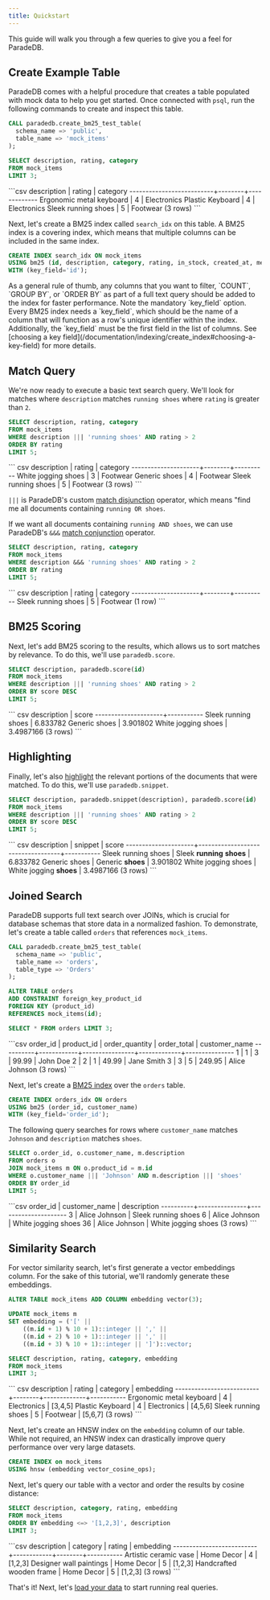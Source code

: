 ```yaml
---
title: Quickstart
---
```


This guide will walk you through a few queries to give you a feel for ParadeDB.

## Create Example Table

ParadeDB comes with a helpful procedure that creates a table populated with mock data to help
you get started. Once connected with `psql`, run the following commands to create and inspect
this table.

```sql
CALL paradedb.create_bm25_test_table(
  schema_name => 'public',
  table_name => 'mock_items'
);

SELECT description, rating, category
FROM mock_items
LIMIT 3;
```

<Accordion title="Expected Response">
```csv
       description        | rating |  category
--------------------------+--------+-------------
 Ergonomic metal keyboard |      4 | Electronics
 Plastic Keyboard         |      4 | Electronics
 Sleek running shoes      |      5 | Footwear
(3 rows)
```
</Accordion>

Next, let's create a BM25 index called `search_idx` on this table. A BM25 index is a covering index, which means that multiple columns can be included in the same index.

```sql
CREATE INDEX search_idx ON mock_items
USING bm25 (id, description, category, rating, in_stock, created_at, metadata, weight_range)
WITH (key_field='id');
```

<Note>
As a general rule of thumb, any columns that you want to filter, `COUNT`, `GROUP BY`, or `ORDER BY` as part of a full text query should be added to the index for faster
performance.
</Note>

<Note>
  Note the mandatory `key_field` option. Every BM25 index needs a `key_field`,
  which should be the name of a column that will function as a row's unique
  identifier within the index. Additionally, the `key_field` must be the first field
  in the list of columns. See [choosing a key field](/documentation/indexing/create_index#choosing-a-key-field) for more details.
</Note>

## Match Query

We're now ready to execute a basic text search query. We'll look for matches where `description` matches `running shoes` where `rating` is greater than `2`.

```sql
SELECT description, rating, category
FROM mock_items
WHERE description ||| 'running shoes' AND rating > 2
ORDER BY rating
LIMIT 5;
```

<Accordion title="Expected Response">
``` csv
     description     | rating | category
---------------------+--------+----------
 White jogging shoes |      3 | Footwear
 Generic shoes       |      4 | Footwear
 Sleek running shoes |      5 | Footwear
(3 rows)
```
</Accordion>

`|||` is ParadeDB's custom [match disjunction](/documentation/full-text/match#disjunction) operator, which means "find me all documents containing
`running OR shoes`.

If we want all documents containing `running AND shoes`, we can use ParadeDB's `&&&` [match conjunction](/documentation/full-text/match#conjunction) operator.

```sql
SELECT description, rating, category
FROM mock_items
WHERE description &&& 'running shoes' AND rating > 2
ORDER BY rating
LIMIT 5;
```

<Accordion title="Expected Response">
``` csv
     description     | rating | category
---------------------+--------+----------
 Sleek running shoes |      5 | Footwear
(1 row)
```
</Accordion>

## BM25 Scoring

Next, let's add BM25 scoring to the results, which allows us to sort matches by relevance. To do this, we'll use `paradedb.score`.

```sql
SELECT description, paradedb.score(id)
FROM mock_items
WHERE description ||| 'running shoes' AND rating > 2
ORDER BY score DESC
LIMIT 5;
```

<Accordion title="Expected Response">
``` csv
     description     |   score
---------------------+-----------
 Sleek running shoes |  6.833782
 Generic shoes       |  3.901802
 White jogging shoes | 3.4987166
(3 rows)
```
</Accordion>

## Highlighting

Finally, let's also [highlight](/documentation/full-text/highlight) the relevant portions of the documents that were matched.
To do this, we'll use `paradedb.snippet`.


```sql
SELECT description, paradedb.snippet(description), paradedb.score(id)
FROM mock_items
WHERE description ||| 'running shoes' AND rating > 2
ORDER BY score DESC
LIMIT 5;
```

<Accordion title="Expected Response">
``` csv
     description     |              snippet              |   score
---------------------+-----------------------------------+-----------
 Sleek running shoes | Sleek <b>running</b> <b>shoes</b> |  6.833782
 Generic shoes       | Generic <b>shoes</b>              |  3.901802
 White jogging shoes | White jogging <b>shoes</b>        | 3.4987166
(3 rows)
```
</Accordion>

## Joined Search

ParadeDB supports full text search over JOINs, which is crucial for database schemas that store data in a normalized fashion. To demonstrate, let's create a table
called `orders` that references `mock_items`.

```sql
CALL paradedb.create_bm25_test_table(
  schema_name => 'public',
  table_name => 'orders',
  table_type => 'Orders'
);

ALTER TABLE orders
ADD CONSTRAINT foreign_key_product_id
FOREIGN KEY (product_id)
REFERENCES mock_items(id);

SELECT * FROM orders LIMIT 3;
```

<Accordion title="Expected Response">
```csv
 order_id | product_id | order_quantity | order_total | customer_name
----------+------------+----------------+-------------+---------------
        1 |          1 |              3 |       99.99 | John Doe
        2 |          2 |              1 |       49.99 | Jane Smith
        3 |          3 |              5 |      249.95 | Alice Johnson
(3 rows)
```
</Accordion>

Next, let's create a [BM25 index](/welcome/roadmap/architecture#) over the `orders` table.

```sql
CREATE INDEX orders_idx ON orders
USING bm25 (order_id, customer_name)
WITH (key_field='order_id');
```

The following query searches for rows where `customer_name` matches `Johnson` and `description` matches `shoes`.

```sql
SELECT o.order_id, o.customer_name, m.description
FROM orders o
JOIN mock_items m ON o.product_id = m.id
WHERE o.customer_name ||| 'Johnson' AND m.description ||| 'shoes'
ORDER BY order_id
LIMIT 5;
```

<Accordion title="Expected Response">
```csv
 order_id | customer_name |     description
----------+---------------+---------------------
        3 | Alice Johnson | Sleek running shoes
        6 | Alice Johnson | White jogging shoes
       36 | Alice Johnson | White jogging shoes
(3 rows)
```
</Accordion>

## Similarity Search

For vector similarity search, let's first generate a vector embeddings column. For the sake of this tutorial, we'll
randomly generate these embeddings.

```sql
ALTER TABLE mock_items ADD COLUMN embedding vector(3);

UPDATE mock_items m
SET embedding = ('[' ||
    ((m.id + 1) % 10 + 1)::integer || ',' ||
    ((m.id + 2) % 10 + 1)::integer || ',' ||
    ((m.id + 3) % 10 + 1)::integer || ']')::vector;

SELECT description, rating, category, embedding
FROM mock_items
LIMIT 3;
```

<Accordion title="Expected Response">
``` csv
       description        | rating |  category   | embedding
--------------------------+--------+-------------+-----------
 Ergonomic metal keyboard |      4 | Electronics | [3,4,5]
 Plastic Keyboard         |      4 | Electronics | [4,5,6]
 Sleek running shoes      |      5 | Footwear    | [5,6,7]
(3 rows)
```
</Accordion>

Next, let's create an HNSW index on the `embedding` column of our table.
While not required, an HNSW index can drastically improve query performance over very large datasets.

```sql
CREATE INDEX on mock_items
USING hnsw (embedding vector_cosine_ops);
```

Next, let's query our table with a vector and order the results by cosine distance:

```sql
SELECT description, category, rating, embedding
FROM mock_items
ORDER BY embedding <=> '[1,2,3]', description
LIMIT 3;
```

<Accordion title="Expected Response">
```csv
       description        |  category  | rating | embedding
--------------------------+------------+--------+-----------
 Artistic ceramic vase    | Home Decor |      4 | [1,2,3]
 Designer wall paintings  | Home Decor |      5 | [1,2,3]
 Handcrafted wooden frame | Home Decor |      5 | [1,2,3]
(3 rows)
```
</Accordion>

That's it! Next, let's [load your data](/documentation/getting-started/load) to start running real queries.

